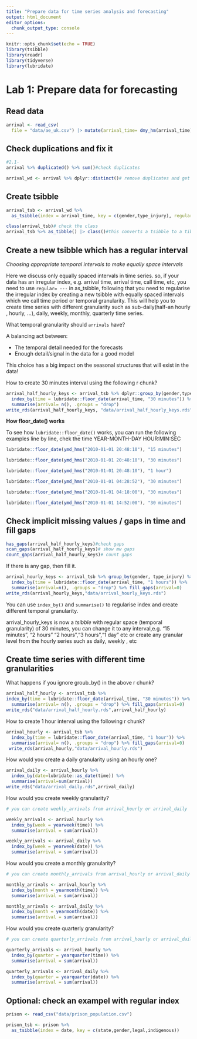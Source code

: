 ```yaml
---
title: "Prepare data for time series analysis and forecasting"
output: html_document
editor_options: 
  chunk_output_type: console
---
```


```r
knitr::opts_chunk$set(echo = TRUE)
library(tsibble)
library(readr)
library(tidyverse)
library(lubridate)
```

# Lab 1: Prepare data for forecasting

## Read data

```r
arrival <- read_csv(
  file = "data/ae_uk.csv") |> mutate(arrival_time= dmy_hm(arrival_time))
```

## Check duplications and fix it

```r
#2.1- 
arrival %>% duplicated() %>% sum()#check duplicates

arrival_wd <- arrival %>% dplyr::distinct()# remove duplicates and get a distinct tibble
```

## Create tsibble

```r
arrival_tsb <- arrival_wd %>% 
  as_tsibble(index = arrival_time, key = c(gender,type_injury), regular=FALSE)

class(arrival_tsb)# check the class
arrival_tsb %>% as_tibble() |> class()#this converts a tsibble to a tibble
```


## Create a new tsibble which has a regular interval

_Choosing appropriate temporal intervals to make equally space intervals_

Here we discuss only equally spaced intervals in time series. so, if your data has an irregular index, e.g. arrival time, arrival time, call time, etc, you need to use `regular= ---` in as_tsibble, following that you need to regularise the irregular index by creating a new tsibble with equally spaced intervals which we call time period or temporal granularity. This will help you to create time series with different granularity such as sub-daily(half-an hourly , hourly, ...), daily, weekly, monthly, quarterly time series.

What temporal granularity should `arrivals` have?

A balancing act between:

-   The temporal detail needed for the forecasts
-   Enough detail/signal in the data for a good model

This choice has a big impact on the seasonal structures that will exist in the data!

How to create 30 minutes interval using the following r chunk?

```r
arrival_half_hourly_keys <- arrival_tsb %>% dplyr::group_by(gender,type_injury) %>% 
  index_by(time = lubridate::floor_date(arrival_time, "30 minutes")) %>%
  summarise(arrival= n(), .groups = "drop")
write_rds(arrival_half_hourly_keys, "data/arrival_half_hourly_keys.rds")
```

**How floor_date() works**

To see how `lubridate::floor_date()` works, you can run the following examples line by line, chek the time YEAR-MONTH-DAY HOUR:MIN:SEC

```r
lubridate::floor_date(ymd_hms("2010-01-01 20:48:10"), "15 minutes")

lubridate::floor_date(ymd_hms("2010-01-01 20:48:10"), "30 minutes")

lubridate::floor_date(ymd_hms("2010-01-01 20:48:10"), "1 hour")

lubridate::floor_date(ymd_hms("2010-01-01 04:28:52"), "30 minutes")

lubridate::floor_date(ymd_hms("2010-01-01 04:18:00"), "30 minutes")

lubridate::floor_date(ymd_hms("2010-01-01 14:52:00"), "30 minutes")
```

## Check implicit missing values / gaps in time and fill gaps

```r
has_gaps(arrival_half_hourly_keys)#check gaps
scan_gaps(arrival_half_hourly_keys)# show mw gaps
count_gaps(arrival_half_hourly_keys)# count gaps
```

If there is any gap, then fill it.

```r
arrival_hourly_keys <- arrival_tsb %>% group_by(gender, type_injury) %>% 
  index_by(time = lubridate::floor_date(arrival_time, "1 hours")) %>% 
  summarise(arrival=n(), .groups = "drop") %>% fill_gaps(arrival=0)
write_rds(arrival_hourly_keys,"data/arrival_hourly_keys.rds")

```

You can use `index_by()` and `summarise()` to regularise index and create different temporal granularity.

arrival_hourly_keys is now a *tsibble* with regular space (temporal granularity) of 30 minutes, you can change it to any interval,e.g. "15 minutes", "2 hours" "2 hours","3 hours","1 day" etc or create any granular level from the hourly series such as daily, weekly , etc

## Create  time series with different time granularities

What happens if you ignore groub_by() in the above r chunk?

```r
arrival_half_hourly <- arrival_tsb %>%
index_by(time = lubridate::floor_date(arrival_time, "30 minutes")) %>%
  summarise(arrival= n(), .groups = "drop") %>% fill_gaps(arrival=0)
write_rds("data/arrival_half_hourly.rds",arrival_half_hourly)
```

How to create 1 hour interval using the following r chunk?

```r
arrival_hourly <- arrival_tsb %>% 
  index_by(time = lubridate::floor_date(arrival_time, "1 hour")) %>%
  summarise(arrival= n(), .groups = "drop") %>% fill_gaps(arrival=0)
 write_rds(arrival_hourly,"data/arrival_hourly.rds")
```

How would you create a daily granularity using an hourly one?

```r
arrival_daily <- arrival_hourly %>% 
  index_by(date=lubridate::as_date(time)) %>% 
  summarise(arrival=sum(arrival))
write_rds("data/arrival_daily.rds",arrival_daily)
```

How would you create weekly granularity?

```r
# you can create weekly_arrivals from arrival_hourly or arrival_daily 

weekly_arrivals <- arrival_hourly %>% 
  index_by(week = yearweek(time)) %>%
  summarise(arrival = sum(arrival))

weekly_arrivals <- arrival_daily %>% 
  index_by(week = yearweek(date)) %>%
  summarise(arrival = sum(arrival))
```

How would you create a monthly granularity?

```r

# you can create monthly_arrivals from arrival_hourly or arrival_daily 

monthly_arrivals <- arrival_hourly %>% 
  index_by(month = yearmonth(time)) %>%
  summarise(arrival = sum(arrival))

monthly_arrivals <- arrival_daily %>% 
  index_by(month = yearmonth(date)) %>%
  summarise(arrival = sum(arrival))
```

How would you create quarterly granularity?

```r

# you can create quarterly_arrivals from arrival_hourly or arrival_daily 

quarterly_arrivals <- arrival_hourly %>%   
  index_by(quarter = yearquarter(time)) %>%
  summarise(arrival = sum(arrival))

quarterly_arrivals <- arrival_daily %>% 
  index_by(quarter = yearquarter(date)) %>%
  summarise(arrival = sum(arrival))
```

## Optional: check an exampel with regular index

```r
prison <- read_csv("data/prison_population.csv")

prison_tsb <- prison %>% 
  as_tsibble(index = date, key = c(state,gender,legal,indigenous))
  
```
